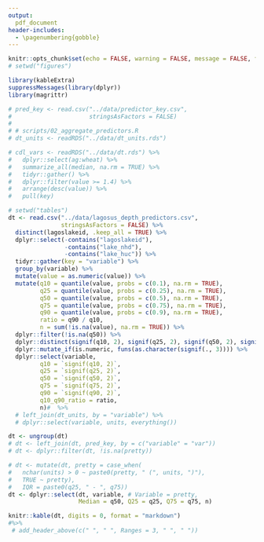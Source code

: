 ```yaml
---
output:
  pdf_document
header-includes: 
  - \pagenumbering{gobble}
---
```


```r
knitr::opts_chunk$set(echo = FALSE, warning = FALSE, message = FALSE, fig.path = "../figures/", fig.width = 5, fig.height = 6)
# setwd("figures")
```

```r
library(kableExtra)
suppressMessages(library(dplyr))
library(magrittr)

# pred_key <- read.csv("../data/predictor_key.csv", 
#                      stringsAsFactors = FALSE)
# 
# # scripts/02_aggregate_predictors.R
# dt_units <- readRDS("../data/dt_units.rds")

# cdl_vars <- readRDS("../data/dt.rds") %>%
#   dplyr::select(ag:wheat) %>%
#   summarize_all(median, na.rm = TRUE) %>%
#   tidyr::gather() %>%
#   dplyr::filter(value >= 1.4) %>%
#   arrange(desc(value)) %>%
#   pull(key)

# setwd("tables")
dt <- read.csv("../data/lagosus_depth_predictors.csv", 
               stringsAsFactors = FALSE) %>%
  distinct(lagoslakeid, .keep_all = TRUE) %>%
  dplyr::select(-contains("lagoslakeid"), 
                -contains("lake_nhd"), 
                -contains("lake_huc")) %>%
  tidyr::gather(key = "variable") %>%
  group_by(variable) %>%
  mutate(value = as.numeric(value)) %>%
  mutate(q10 = quantile(value, probs = c(0.1), na.rm = TRUE),
         q25 = quantile(value, probs = c(0.25), na.rm = TRUE),
         q50 = quantile(value, probs = c(0.5), na.rm = TRUE),
         q75 = quantile(value, probs = c(0.75), na.rm = TRUE),
         q90 = quantile(value, probs = c(0.9), na.rm = TRUE), 
         ratio = q90 / q10, 
         n = sum(!is.na(value), na.rm = TRUE)) %>%
  dplyr::filter(!is.na(q50)) %>%
  dplyr::distinct(signif(q10, 2), signif(q25, 2), signif(q50, 2), signif(q75, 2), signif(q90, 2), ratio, n) %>%
  dplyr::mutate_if(is.numeric, funs(as.character(signif(., 3)))) %>%
  dplyr::select(variable, 
         q10 = `signif(q10, 2)`,
         q25 = `signif(q25, 2)`,
         q50 = `signif(q50, 2)`,
         q75 = `signif(q75, 2)`,
         q90 = `signif(q90, 2)`,
         q10_q90_ratio = ratio,
         n)#  %>%
  # left_join(dt_units, by = "variable") %>%
  # dplyr::select(variable, units, everything())

dt <- ungroup(dt)
# dt <- left_join(dt, pred_key, by = c("variable" = "var"))
# dt <- dplyr::filter(dt, !is.na(pretty))

# dt <- mutate(dt, pretty = case_when(
#   nchar(units) > 0 ~ paste0(pretty, " (", units, ")"),
#   TRUE ~ pretty), 
#   IQR = paste0(q25, " - ", q75))
dt <- dplyr::select(dt, variable, # Variable = pretty,
                    Median = q50, Q25 = q25, Q75 = q75, n)

knitr::kable(dt, digits = 0, format = "markdown") 
#%>%
 # add_header_above(c(" ", " ", Ranges = 3, " ", " "))
```
